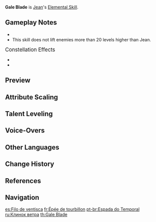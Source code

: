 {{Talent Infobox
|image         = Talent Gale Blade.png
|character     = Jean
|type          = Elemental Skill
|info          = Focusing the might of the formless wind around her blade, Jean releases a miniature storm, launching opponents in the direction she aims at, dealing massive {{Color|Anemo DMG}}.<br /><br />'''Hold'''<br />At the cost of continued stamina consumption, Jean can command the whirlwind to pull surrounding opponents and objects towards her front.<br />Direction can be adjusted.<br />Character is immobile during skill duration.
|particles     = 3
|CD            = 6s
|attr1         = Skill DMG
|value1        = 292–621%
|attr2         = Stamina Consumption
|value2        = 20 Per Second
|attr3         = Max Duration
|value3        = 5s
|utility1      = Knockback
|utility2      = Vacuum Field
|scale_att1    = ATK
}}
{{Description|That which follows Jean, the wholehearted defender, is a guardian wind that can banish danger from her comrades' presence.}}
'''Gale Blade''' is [[Jean]]'s [[Elemental Skill]].

==Gameplay Notes==
* {{TalentNote|particles|2.67}}
* This skill does not lift enemies more than 20 levels higher than Jean.

;<big>Constellation Effects</big>
*{{TalentNote|constellation|1|Spiraling Tempest}}
*{{TalentNote|constellation|5|Outbursting Gust}}

==Preview==
{{Preview
|file1=Gale Blade Press Preview
|caption1=Press

|file2=Gale Blade Hold Preview
|caption2=Hold
}}
{{clr}}

==Attribute Scaling==
{{Talent Scaling
|talentType=Elemental Skill
|levels=14
|order=skilldmg,staminaconsumption,maxduration,cd
|titles=Skill DMG (%),Stamina Consumption,Max Duration,CD
|skilldmg_1=292
|skilldmg_2=313.9
|skilldmg_3=335.8
|skilldmg_4=365
|skilldmg_5=386.9
|skilldmg_6=408.8
|skilldmg_7=438
|skilldmg_8=467.2
|skilldmg_9=496.4
|skilldmg_10=525.6
|skilldmg_11=554.8
|skilldmg_12=584
|skilldmg_13=620.5
|skilldmg_14=657

|staminaconsumption=20 Per Second

|maxduration=5s

|cd=6s
}}

==Talent Leveling==
{{Talent Upgrade|Jean}}

==Voice-Overs==
{{Talent VO}}

==Other Languages==
{{Other Languages
|en      = Gale Blade
|zhs     = 风压剑
|zhs_rm  = Fēng Yā Jiàn
|zht     = 風壓劍
|zht_rm  = Fēng Yā Jiàn
|zh_tl   = Wind Pressure Sword
|ja      = 風圧剣
|ja_rm   = Fuuatsuken<ref>YouTube: [https://youtu.be/hrk-zttVy8M Jean's Collected Miscellany] (Japanese Voice-Over)</ref>
|ja_tl   = Wind Pressure Sword
|ko      = 풍압검
|ko_rm   = Pung'apgeom
|ko_tl   = Wind Pressure Sword
|es      = Filo de ventisca
|es_tl   = Gale Edge
|es_note = "Ventisca" refers to a storm with very strong winds and with or without snow.
|fr      = Épée de tourbillon
|fr_tl   = Whirlwind Sword
|ru      = Клинок ветра
|ru_tl   = 
|th      = Gale Blade
|vi      = Gió Cuộn Kiếm
|vi_tl   = Whirlwind Sword
|de      = Luftdruckschwert
|de_tl   = Air Pressure Sword
|id      = Gale Blade
|pt      = Espada do Temporal
|pt_tl   = 
}}

==Change History==
{{Change History|1.0}}

==References==
{{Reflist}}

==Navigation==
{{Talent Navbox|Jean}}

[[es:Filo de ventisca]]
[[fr:Épée de tourbillon]]
[[pt-br:Espada do Temporal]]
[[ru:Клинок ветра]]
[[th:Gale Blade]]